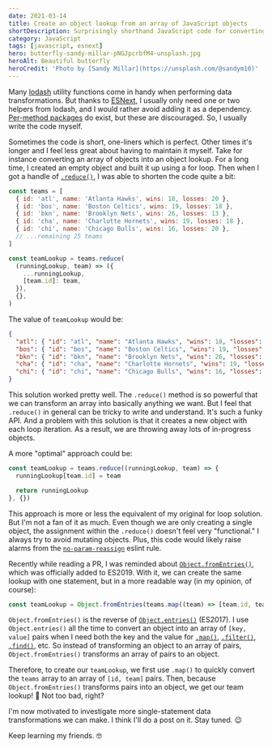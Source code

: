 ```yaml
---
date: 2021-03-14
title: Create an object lookup from an array of JavaScript objects
shortDescription: Surprisingly shorthand JavaScript code for converting an array into an object lookup
category: JavaScript
tags: [javascript, esnext]
hero: butterfly-sandy-millar-pNGJpcrbfM4-unsplash.jpg
heroAlt: Beautiful butterfly
heroCredit: 'Photo by [Sandy Millar](https://unsplash.com/@sandym10)'
---
```


Many [lodash](https://lodash.com/) utility functions come in handy when performing data transformations. But thanks to [ESNext](https://www.javascripttutorial.net/es-next/), I usually only need one or two helpers from lodash, and I would rather avoid adding it as a dependency. [Per-method packages](https://lodash.com/per-method-packages) do exist, but these are discouraged. So, I usually write the code myself.

Sometimes the code is short, one-liners which is perfect. Other times it's longer and I feel less great about having to maintain it myself. Take for instance converting an array of objects into an object lookup. For a long time, I created an empty object and built it up using a for loop. Then when I got a handle of [`.reduce()`](https://developer.mozilla.org/en-US/docs/Web/JavaScript/Reference/Global_Objects/Array/Reduce), I was able to shorten the code quite a bit:

```js
const teams = [
  { id: 'atl', name: 'Atlanta Hawks', wins: 18, losses: 20 },
  { id: 'bos', name: 'Boston Celtics', wins: 19, losses: 18 },
  { id: 'bkn', name: 'Brooklyn Nets', wins: 26, losses: 13 },
  { id: 'cha', name: 'Charlotte Hornets', wins: 19, losses: 18 },
  { id: 'chi', name: 'Chicago Bulls', wins: 16, losses: 20 },
  // ...remaining 25 teams
]

const teamLookup = teams.reduce(
  (runningLookup, team) => ({
    ...runningLookup,
    [team.id]: team,
  }),
  {},
)
```

The value of `teamLookup` would be:

```json
{
  "atl": { "id": "atl", "name": "Atlanta Hawks", "wins": 18, "losses": 20 },
  "bos": { "id": "bos", "name": "Boston Celtics", "wins": 19, "losses": 18 },
  "bkn": { "id": "bkn", "name": "Brooklyn Nets", "wins": 26, "losses": 13 },
  "cha": { "id": "cha", "name": "Charlotte Hornets", "wins": 19, "losses": 18 },
  "chi": { "id": "chi", "name": "Chicago Bulls", "wins": 16, "losses": 20 }
}
```

This solution worked pretty well. The `.reduce()` method is so powerful that we can transform an array into basically anything we want. But I feel that `.reduce()` in general can be tricky to write and understand. It's such a funky API. And a problem with this solution is that it creates a new object with each loop iteration. As a result, we are throwing away lots of in-progress objects.

A more "optimal" approach could be:

```js
const teamLookup = teams.reduce((runningLookup, team) => {
  runningLookup[team.id] = team

  return runningLookup
}, {})
```

This approach is more or less the equivalent of my original for loop solution. But I'm not a fan of it as much. Even though we are only creating a single object, the assignment within the `.reduce()` doesn't feel very "functional." I always try to avoid mutating objects. Plus, this code would likely raise alarms from the [`no-param-reassign`](https://eslint.org/docs/rules/no-param-reassign) eslint rule.

Recently while reading a PR, I was reminded about [`Object.fromEntries()`](https://developer.mozilla.org/en-US/docs/Web/JavaScript/Reference/Global_Objects/Object/fromEntries), which was officially added to ES2019. With it, we can create the same lookup with one statement, but in a more readable way (in my opinion, of course):

```js
const teamLookup = Object.fromEntries(teams.map((team) => [team.id, team]))
```

`Object.fromEntries()` is the reverse of [`Object.entries()`](https://developer.mozilla.org/en-US/docs/Web/JavaScript/Reference/Global_Objects/Object/entries) (ES2017). I use `Object.entries()` all the time to convert an object into an array of `[key, value]` pairs when I need both the key and the value for [`.map()`](https://developer.mozilla.org/en-US/docs/Web/JavaScript/Reference/Global_Objects/Array/map), [`.filter()`](https://developer.mozilla.org/en-US/docs/Web/JavaScript/Reference/Global_Objects/Array/filter), [`.find()`](https://developer.mozilla.org/en-US/docs/Web/JavaScript/Reference/Global_Objects/Array/find), etc. So instead of transforming an object to an array of pairs, `Object.fromEntries()` transforms an array of pairs to an object.

Therefore, to create our `teamLookup`, we first use `.map()` to quickly convert the `teams` array to an array of `[id, team]` pairs. Then, because `Object.fromEntries()` transforms pairs into an object, we get our team lookup! 🎉 Not too bad, right?

I'm now motivated to investigate more single-statement data transformations we can make. I think I'll do a post on it. Stay tuned. 😉

Keep learning my friends. 🤓

